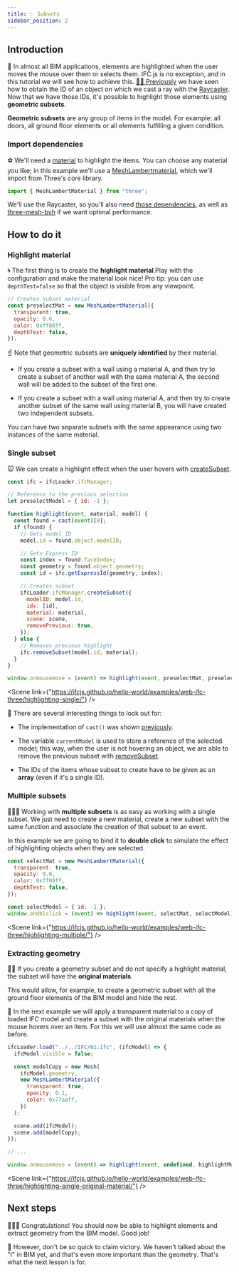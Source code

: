 ```yaml
---
title: ✨ Subsets
sidebar_position: 2
---
```



## Introduction

🎩
In almost all BIM applications, elements are highlighted when the user moves the mouse over them or selects them. IFC.js is no exception, and in this tutorial we will see how to achieve this. <a href="https://ifcjs.github.io/info/docs/Guide/web-ifc-three/Tutorials/Picking/" target="_self">👩‍🏫 Previously</a> we have seen how to obtain the ID of an object on which we cast a ray with the <a href="https://threejs.org/docs/#api/en/core/Raycaster">Raycaster</a>. Now that we have those IDs, it's possible to highlight those elements using <b>geometric subsets</b>.

<IfcCard icon="🧱" title="Geometric subsets?">
  <b>Geometric subsets</b> are any group of items in the model. For example: all doors, all ground floor elements or all elements fulfilling a given condition.
</IfcCard>

### Import dependencies

⚽
We'll need a [material](https://threejs.org/docs/#api/en/materials/Material) to highlight the items. You can choose any material you like; in this example we'll use a [MeshLambertmaterial](https://threejs.org/docs/#api/en/materials/MeshLambertMaterial), which we'll import from Three's core library.

```js
import { MeshLambertMaterial } from "three";
```

We'll use the Raycaster, so you'll also need <a href="https://ifcjs.github.io/info/docs/Guide/web-ifc-three/Tutorials/Picking/#import-threejs-dependencies" target="_self">those dependencies</a>, as well as <a href="https://ifcjs.github.io/info/docs/Guide/web-ifc-three/Tutorials/Picking/#import-three-mesh-bvh-optional" target="_self">three-mesh-bvh</a> if we want optimal performance.

## How to do it

### Highlight material

🌀
The first thing is to create the **highlight material**.Play with the configuration and make the material look nice! Pro tip: you can use `depthTest=false` so that the object is visible from any viewpoint.

```js
// Creates subset material
const preselectMat = new MeshLambertMaterial({
  transparent: true,
  opacity: 0.6,
  color: 0xff88ff,
  depthTest: false,
});
```

☝
Note that geometric subsets are **uniquely identified** by their material.

- If you create a subset with a wall using a material A, and then try to create a subset of another wall with the same material A, the second wall will be added to the subset of the first one.

- If you create a subset with a wall using material A, and then try to create another subset of the same wall using material B, you will have created two independent subsets.

<IfcAlert>You can have two separate subsets with the same appearance using two instances of the same material.</IfcAlert>

### Single subset

🐭
We can create a highlight effect when the user hovers with <a href="https://ifcjs.github.io/info/docs/Guide/web-ifc-three/api#createsubset" target="_self">createSubset</a>.

```js
const ifc = ifcLoader.ifcManager;

// Reference to the previous selection
let preselectModel = { id: -1 };

function highlight(event, material, model) {
  const found = cast(event)[0];
  if (found) {
    // Gets model ID
    model.id = found.object.modelID;

    // Gets Express ID
    const index = found.faceIndex;
    const geometry = found.object.geometry;
    const id = ifc.getExpressId(geometry, index);

    // Creates subset
    ifcLoader.ifcManager.createSubset({
      modelID: model.id,
      ids: [id],
      material: material,
      scene: scene,
      removePrevious: true,
    });
  } else {
    // Removes previous highlight
    ifc.removeSubset(model.id, material);
  }
}

window.onmousemove = (event) => highlight(event, preselectMat, preselectModel);
```

<Scene link={"https://ifcjs.github.io/hello-world/examples/web-ifc-three/highlighting-single/"} />

👀
There are several interesting things to look out for:

- The implementation of `cast()` was shown <a href="https://ifcjs.github.io/info/docs/Guide/web-ifc-three/Tutorials/Picking/#how-to-do-it" target="_self">previously</a>.

- The variable `currentModel` is used to store a reference of the selected model; this way, when the user is not hovering an object, we are able to remove the previous subset with <a href="https://ifcjs.github.io/info/docs/Guide/web-ifc-three/api#removesubset" target="_self">removeSubset</a>.

- The IDs of the items whose subset to create have to be given as an **array** (even if it's a single ID).

### Multiple subsets

💅💅💅
Working with **multiple subsets** is as easy as working with a single subset. We just need to create a new material, create a new subset with the same function and associate the creation of that subset to an event.

In this example we are going to bind it to **double click** to simulate the effect of highlighting objects when they are selected.

```js
const selectMat = new MeshLambertMaterial({
  transparent: true,
  opacity: 0.6,
  color: 0xff00ff,
  depthTest: false,
});

const selectModel = { id: -1 };
window.ondblclick = (event) => highlight(event, selectMat, selectModel);
```

<Scene link={"https://ifcjs.github.io/hello-world/examples/web-ifc-three/highlighting-multiple/"} />

### Extracting geometry

👩‍🏫
If you create a geometry subset and do not specify a highlight material, the subset will have the **original materials**.

<IfcAlert>This would allow, for example, to create a geometric subset with all the ground floor elements of the BIM model and hide the rest.</IfcAlert>

🌚
In the next example we will apply a transparent material to a copy of loaded IFC model and create a subset with the original materials when the mouse hovers over an item. For this we will use almost the same code as before.

```js {3,4,5,6,7,13,14,15,16}
ifcLoader.load("../../IFC/01.ifc", (ifcModel) => {
  ifcModel.visible = false;

  const modelCopy = new Mesh(
    ifcModel.geometry,
    new MeshLambertMaterial({
      transparent: true,
      opacity: 0.1,
      color: 0x77aaff,
    })
  );

  scene.add(ifcModel);
  scene.add(modelCopy);
});

// ...

window.onmousemove = (event) => highlight(event, undefined, highlightModel);
```

<Scene link={"https://ifcjs.github.io/hello-world/examples/web-ifc-three/highlighting-single-original-material/"} />

## Next steps

🎉🎉🎉
Congratulations! You should now be able to highlight elements and extract geometry from the BIM model. Good job!

📃 However, don't be so quick to claim victory. We haven't talked about the "I" in BIM yet, and that's even more important than the geometry. That's what the next lesson is for.
